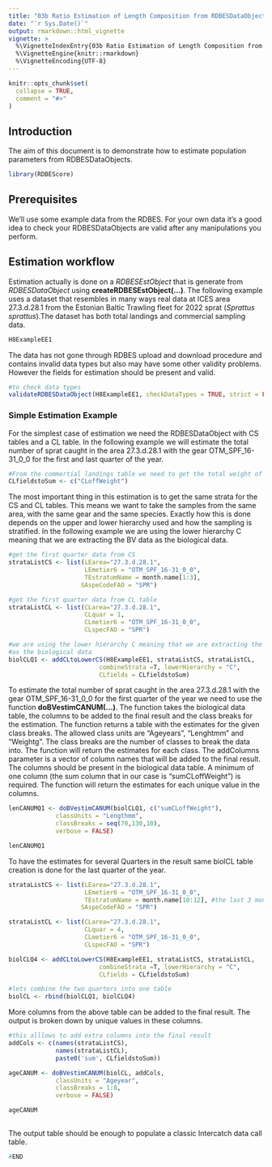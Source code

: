 ```yaml
---
title: "03b Ratio Estimation of Length Composition from RDBESDataObjects"
date: "`r Sys.Date()`"
output: rmarkdown::html_vignette
vignette: >
  %\VignetteIndexEntry{03b Ratio Estimation of Length Composition from RDBESDataObjects}
  %\VignetteEngine{knitr::rmarkdown}
  %\VignetteEncoding{UTF-8}
---
```


```r
knitr::opts_chunk$set(
  collapse = TRUE,
  comment = "#>"
)
```


## Introduction 

The aim of this document is to demonstrate how to estimate population parameters from RDBESDataObjects. 

```r
library(RDBEScore)
```

## Prerequisites

We'll use some example data from the RDBES.  For your own data it's a good idea to check your RDBESDataObjects are valid after any manipulations you perform.


## Estimation workflow

Estimation actually  is done on a *RDBESEstObject* that is generate from *RDBESDataObject* using **createRDBESEstObject(...)**. The following example uses a dataset that  resembles in many ways real data at ICES area 27.3.d.28.1 from the Estonian Baltic Trawling fleet for 2022 sprat (*Sprattus sprattus*).The dataset has both total landings and commercial sampling data.

```r
H8ExampleEE1
```
The data has not gone through RDBES upload and download procedure and  contains invalid data types but also may have some other validity problems. However the fields for estimation should be present and valid.
```r
#to check data types
validateRDBESDataObject(H8ExampleEE1, checkDataTypes = TRUE, strict = FALSE)
```




### Simple Estimation Example


For the simplest case of estimation we need the RDBESDataObject with CS tables and a CL table. In the following example we will estimate the total number of sprat caught in the area 27.3.d.28.1 with the gear OTM_SPF_16-31_0_0 for the first and last quarter of the year.

```r
#From the commertial landings table we need to get the total weight of the catches
CLfieldstoSum <- c("CLoffWeight")
```

The most important thing in this estimation is to get the same strata for the CS and CL tables. This means we want to take the samples from the same area, with the same gear and the same species. Exactly how this is done depends on the upper and lower hierarchy used and how the sampling is stratified. In the following example we are using the lower hierarchy C meaning that we are extracting the BV data as the biological data. 

```r
#get the first quarter data from CS 
strataListCS <- list(LEarea="27.3.d.28.1",
                     LEmetier6 = "OTM_SPF_16-31_0_0",
                     TEstratumName = month.name[1:3],
                    SAspeCodeFAO = "SPR")

#get the first quarter data from CL table
strataListCL <- list(CLarea="27.3.d.28.1",
                     CLquar = 1,
                     CLmetier6 = "OTM_SPF_16-31_0_0",
                     CLspecFAO = "SPR")

#we are using the lower hierarchy C meaning that we are extracting the BV data
#as the biological data
biolCLQ1 <- addCLtoLowerCS(H8ExampleEE1, strataListCS, strataListCL,
                         combineStrata =T, lowerHierarchy = "C",
                         CLfields = CLfieldstoSum)
```

To estimate the total number of sprat caught in the area 27.3.d.28.1 with the gear OTM_SPF_16-31_0_0 for the first quarter of the year we need to use the function **doBVestimCANUM(...)**. The function takes the biological data table, the columns to be added to the final result and the class breaks for the estimation. The function returns a table with the estimates for the given class breaks.
The allowed class units are "Ageyears", "Lenghtmm" and "Weightg". The class breaks are the number of classes to break the data into. The function will return the estimates for each class.
The addColumns parameter is a vector of column names that will be added to the final result. The columns should be present in the biological data table. A minimum of one column (the sum column that in our case is "sumCLoffWeight") is required. The function will return the estimates for each unique value in the columns.

```r
lenCANUMQ1 <- doBVestimCANUM(biolCLQ1, c("sumCLoffWeight"),
             classUnits = "Lengthmm",
             classBreaks = seq(70,130,10),
             verbose = FALSE)

lenCANUMQ1
```


To have the estimates for several Quarters in the result same biolCL table creation is done for the last quarter of the year. 

```r
strataListCS <- list(LEarea="27.3.d.28.1",
                     LEmetier6 = "OTM_SPF_16-31_0_0",
                     TEstratumName = month.name[10:12], #the last 3 months of the year
                    SAspeCodeFAO = "SPR")

strataListCL <- list(CLarea="27.3.d.28.1",
                     CLquar = 4,
                     CLmetier6 = "OTM_SPF_16-31_0_0",
                     CLspecFAO = "SPR")

biolCLQ4 <- addCLtoLowerCS(H8ExampleEE1, strataListCS, strataListCL,
                         combineStrata =T, lowerHierarchy = "C",
                         CLfields = CLfieldstoSum)
```

```r
#lets combine the two quarters into one table
biolCL <- rbind(biolCLQ1, biolCLQ4)
```

More columns from the above table can be added to the final result. The output is broken down by unique values in these columns.

```r
#this alllows to add extra columns into the final result 
addCols <- c(names(strataListCS),
             names(strataListCL),
             paste0('sum', CLfieldstoSum))

ageCANUM <- doBVestimCANUM(biolCL, addCols,
             classUnits = "Ageyear",
             classBreaks = 1:8,
             verbose = FALSE)

ageCANUM
             
```


The output table should be enough to populate a classic Intercatch data call table. 







```r

#END
```

